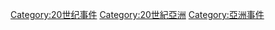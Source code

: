 [[Category:20世纪事件|Category:20世纪事件]]
[[Category:20世紀亞洲|Category:20世紀亞洲]]
[[Category:亞洲事件|Category:亞洲事件]]